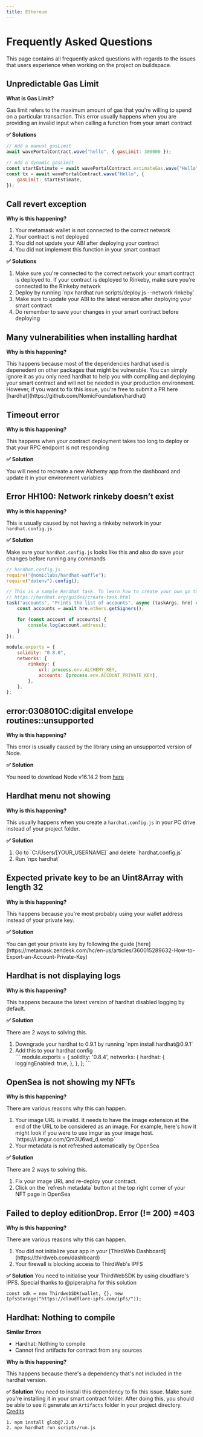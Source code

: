 ```yaml
---
title: Ethereum
---
```


# Frequently Asked Questions

This page contains all frequently asked questions with regards to the issues that users experience when working on the project on buildspace.

## Unpredictable Gas Limit

**What is Gas Limit?**

<span>
    Gas limit refers to the maximum amount of gas that you're willing to spend on a particular transaction. This error usually happens when
    you are providing an invalid input when calling a function from your smart contract
</span>

**✅ Solutions**

```javascript
// Add a manual gasLimit
await wavePortalContract.wave("hello", { gasLimit: 300000 });

// Add a dynamic gasLimit
const startEstimate = await wavePortalContract.estimateGas.wave("Hello");
const tx = await wavePortalContract.wave("Hello", {
    gasLimit: startEstimate,
});
```

## Call revert exception

**Why is this happening?**

<ol>
    <li>Your metamask wallet is not connected to the correct network</li>
    <li>Your contract is not deployed</li>
    <li>You did not update your ABI after deploying your contract</li>
    <li>You did not implement this function in your smart contract</li>
</ol>

**✅ Solutions**

<ol>
    <li>
        Make sure you're connected to the correct network your smart contract is deployed to. If your contract is deployed to Rinkeby, make
        sure you're connected to the Rinkeby network
    </li>
    <li>Deploy by running `npx hardhat run scripts/deploy.js --network rinkeby`</li>
    <li>Make sure to update your ABI to the latest version after deploying your smart contract</li>
    <li>Do remember to save your changes in your smart contract before deploying</li>
</ol>

## Many vulnerabilities when installing hardhat

**Why is this happening?**

<span>
    This happens because most of the dependencies hardhat used is depenedent on other packages that might be vulnerable. You can simply
    ignore it as you only need hardhat to help you with compiling and deploying your smart contract and will not be needed in your
    production environment. However, if you want to fix this issue, you're free to submit a PR here
    [hardhat](https://github.com/NomicFoundation/hardhat)
</span>

## Timeout error

**Why is this happening?**

<span>This happens when your contract deployment takes too long to deploy or that your RPC endpoint is not responding</span>

**✅ Solution**

<span>You will need to recreate a new Alchemy app from the dashboard and update it in your environment variables</span>

## Error HH100: Network rinkeby doesn’t exist

**Why is this happening?**

<span>This is usually caused by not having a rinkeby network in your `hardhat.config.js`</span>

**✅ Solution**

<span>Make sure your `hardhat.config.js` looks like this and also do save your changes before running any commands</span>

```javascript
// hardhat.config.js
require("@nomiclabs/hardhat-waffle");
require("dotenv").config();

// This is a sample Hardhat task. To learn how to create your own go to
// https://hardhat.org/guides/create-task.html
task("accounts", "Prints the list of accounts", async (taskArgs, hre) => {
    const accounts = await hre.ethers.getSigners();

    for (const account of accounts) {
        console.log(account.address);
    }
});

module.exports = {
    solidity: "0.8.0",
    networks: {
        rinkeby: {
            url: process.env.ALCHEMY_KEY,
            accounts: [process.env.ACCOUNT_PRIVATE_KEY],
        },
    },
};
```

## error:0308010C:digital envelope routines::unsupported

**Why is this happening?**

<span>This error is usually caused by the library using an unsupported version of Node.</span>

**✅ Solution**

<span>You need to download Node v16.14.2 from [here](https://nodejs.org/en/)</span>

## Hardhat menu not showing

**Why is this happening?**

<span>This usually happens when you create a `hardhat.config.js` in your PC drive instead of your project folder.</span>

**✅ Solution**

<ol>
    <li>Go to `C:/Users/[YOUR_USERNAME]` and delete `hardhat.config.js`</li>
    <li>Run `npx hardhat`</li>
</ol>

## Expected private key to be an Uint8Array with length 32

**Why is this happening?**

<span>This happens because you're most probably using your wallet address instead of your private key.</span>

**✅ Solution**

<span>
    You can get your private key by following the guide
    [here](https://metamask.zendesk.com/hc/en-us/articles/360015289632-How-to-Export-an-Account-Private-Key)
</span>

## Hardhat is not displaying logs

**Why is this happening?**

<span>This happens because the latest version of hardhat disabled logging by default.</span>

**✅ Solution**

<span>There are 2 ways to solving this.</span>

<ol>
    <li>Downgrade your hardhat to 0.9.1 by running `npm install hardhat@0.9.1`</li>
    <li>Add this to your hardhat config</li>
    ```
    module.exports = {
        solidity: '0.8.4',
        networks: {
            hardhat: {
                loggingEnabled: true,
            },
        },
    };
    ```
</ol>

## OpenSea is not showing my NFTs

**Why is this happening?**

<span>There are various reasons why this can happen.</span>
<ol>
    <li>
        Your image URL is invalid. It needs to have the image extension at the end of the URL to be considered as an image. For example,
        here's how it might look if you were to use imgur as your image host. `https://i.imgur.com/Qm3U6wd_d.webp`
    </li>
    <li>Your metadata is not refreshed automatically by OpenSea</li>
</ol>

**✅ Solution**

<span>There are 2 ways to solving this.</span>

<ol>
    <li>Fix your image URL and re-deploy your contract.</li>
    <li>Click on the `refresh metadata` button at the top right corner of your NFT page in OpenSea</li>
</ol>

## Failed to deploy editionDrop. Error (!= 200) =403

**Why is this happening?**

<span>There are various reasons why this can happen.</span>
<ol>
    <li>You did not initialize your app in your [ThirdWeb Dashboard](https://thirdweb.com/dashboard)</li>
    <li>Your firewall is blocking access to ThirdWeb's IPFS</li>
</ol>

**✅ Solution**
You need to initialise your ThirdWebSDK by using cloudflare's IPFS. Special thanks to @piperalpha for this solution

```
const sdk = new ThirdwebSDK(wallet, {}, new IpfsStorage("https://cloudflare-ipfs.com/ipfs/"));
```

## Hardhat: Nothing to compile

**Similar Errors**

-   Hardhat: Nothing to compile
-   Cannot find artifacts for contract from any sources

**Why is this happening?**

<span>This happens because there's a dependency that's not included in the hardhat version.</span>

**✅ Solution**
You need to install this dependency to fix this issue. Make sure you're installing it in your smart contract folder. After doing this, you should be able to see it generate an `Artifacts` folder in your project directory. [Credits](https://github.com/NomicFoundation/hardhat/issues/2712)

```
1. npm install glob@7.2.0
2. npx hardhat run scripts/run.js
```
